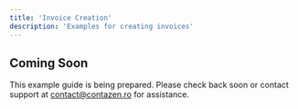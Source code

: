 ```yaml
---
title: 'Invoice Creation'
description: 'Examples for creating invoices'
---
```


## Coming Soon

This example guide is being prepared. Please check back soon or contact support at contact@contazen.ro for assistance.